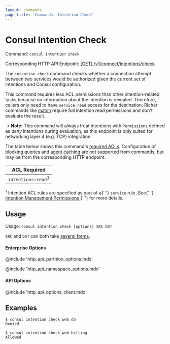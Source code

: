 ```yaml
---
layout: commands
page_title: 'Commands: Intention Check'
---
```


# Consul Intention Check

Command: `consul intention check`

Corresponding HTTP API Endpoint: [\[GET\] /v1/connect/intentions/check](/api-docs/connect/intentions#check-intention-result)

The `intention check` command checks whether a connection attempt between
two services would be authorized given the current set of intentions and
Consul configuration.

This command requires less ACL permissions than other intention-related
tasks because no information about the intention is revealed. Therefore,
callers only need to have `service:read` access for the destination. Richer
commands like [match](/commands/intention/match) require full
intention read permissions and don't evaluate the result.

-> **Note:** This command will always treat intentions with `Permissions`
defined as _deny_ intentions during evaluation, as this endpoint is only suited
for networking layer 4 (e.g. TCP) integration.

The table below shows this command's [required ACLs](/api-docs#authentication). Configuration of
[blocking queries](/api-docs/features/blocking) and [agent caching](/api-docs/features/caching)
are not supported from commands, but may be from the corresponding HTTP endpoint.

| ACL Required                  |
| ----------------------------- |
| `intentions:read`<sup>1</sup> |

<p>
  <sup>1</sup> Intention ACL rules are specified as part of a{' '}
  <code>service</code> rule. See{' '}
  <a href="/docs/connect/intentions#intention-management-permissions">
    Intention Management Permissions
  </a>{' '}
  for more details.
</p>

## Usage

Usage: `consul intention check [options] SRC DST`

`SRC` and `DST` can both take [several forms](/commands/intention#source-and-destination-naming).

#### Enterprise Options

@include 'http_api_partition_options.mdx'

@include 'http_api_namespace_options.mdx'

#### API Options

@include 'http_api_options_client.mdx'

## Examples

```shell-session
$ consul intention check web db
Denied

$ consul intention check web billing
Allowed
```
